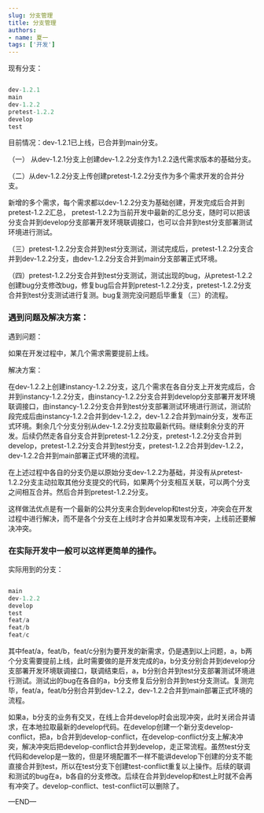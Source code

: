 ```yaml
---
slug: 分支管理
title: 分支管理
authors:
- name: 夏一
tags: ['开发']
---
```



现有分支：

```jsx

dev-1.2.1
main
dev-1.2.2
pretest-1.2.2
develop
test

```


目前情况：dev-1.2.1已上线，已合并到main分支。

（一） 从dev-1.2.1分支上创建dev-1.2.2分支作为1.2.2迭代需求版本的基础分支。

（二）从dev-1.2.2分支上传创建pretest-1.2.2分支作为多个需求开发的合并分支。

新增的多个需求，每个需求都以dev-1.2.2分支为基础创建，开发完成后合并到pretest-1.2.2汇总，
pretest-1.2.2为当前开发中最新的汇总分支，随时可以把该分支合并到develop分支部署开发环境联调接口，也可以合并到test分支部署测试环境进行测试。

（三）pretest-1.2.2分支合并到test分支测试，测试完成后，pretest-1.2.2分支合并到dev-1.2.2分支，由dev-1.2.2分支合并到main分支部署正式环境。

（四）pretest-1.2.2分支合并到test分支测试，测试出现的bug，从pretest-1.2.2创建bug分支修改bug，修复bug后合并到pretest-1.2.2分支，pretest-1.2.2分支合并到test分支测试进行复测。bug复测完没问题后毕重复（三）的流程。


<div>
<h3>遇到问题及解决方案：</h3>
</div>


遇到问题：

如果在开发过程中，某几个需求需要提前上线。

解决方案：

在dev-1.2.2上创建instancy-1.2.2分支，这几个需求在各自分支上开发完成后，合并到instancy-1.2.2分支，由instancy-1.2.2分支合并到develop分支部署开发环境联调接口，由instancy-1.2.2分支合并到test分支部署测试环境进行测试，测试阶段完成后由instancy-1.2.2合并到dev-1.2.2，dev-1.2.2合并到main分支，发布正式环境。剩余几个分支分别从dev-1.2.2分支拉取最新代码。继续剩余分支的开发。后续仍然走各自分支合并到pretest-1.2.2分支，pretest-1.2.2分支合并到develop，pretest-1.2.2分支合并到test分支，pretest-1.2.2合并到dev-1.2.2，dev-1.2.2合并到main部署正式环境的流程。

在上述过程中各自的分支仍是以原始分支dev-1.2.2为基础，并没有从pretest-1.2.2分支主动拉取其他分支提交的代码，如果两个分支相互关联，可以两个分支之间相互合并。然后合并到pretest-1.2.2分支。

这样做法优点是有一个最新的公共分支来合到develop和test分支，冲突会在开发过程中进行解决，而不是各个分支在上线时才合并如果发现有冲突，上线前还要解决冲突。


<div>
<h3>在实际开发中一般可以这样更简单的操作。</h3>
</div>

实际用到的分支：

```jsx

main
dev-1.2.2
develop
test
feat/a
feat/b
feat/c

```

其中feat/a，feat/b，feat/c分别为要开发的新需求，仍是遇到以上问题，a，b两个分支需要提前上线，此时需要做的是开发完成的a，b分支分别合并到develop分支部署开发环境联调接口，联调结束后，a，b分别合并到test分支部署测试环境进行测试。测试出的bug在各自的a，b分支修复后分别合并到test分支测试。复测完毕，feat/a，feat/b分别合并到dev-1.2.2，dev-1.2.2合并到main部署正式环境的流程。

如果a，b分支的业务有交叉，在线上合并develop时会出现冲突，此时关闭合并请求，在本地拉取最新的develop代码。在develop创建一个新分支develop-conflict，把a，b合并到develop-conflict，在develop-conflict分支上解决冲突，解决冲突后把develop-conflict合并到develop，走正常流程。虽然test分支代码和develop是一致的，但是环境配置不一样不能讲develop下创建的分支不能直接合并到test，所以在test分支下创建test-conflict重复以上操作。后续的联调和测试的bug在a，b各自的分支修改。后续在合并到develop和test上时就不会再有冲突了。develop-conflict、test-conflict可以删除了。



—END—



